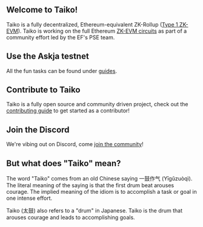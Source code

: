 ## Welcome to Taiko!

Taiko is a fully decentralized, Ethereum-equivalent ZK-Rollup ([Type 1 ZK-EVM](https://mirror.xyz/labs.taiko.eth/w7NSKDeKfJoEy0p89I9feixKfdK-20JgWF9HZzxfeBo)). Taiko is working on the full Ethereum [ZK-EVM circuits](https://github.com/privacy-scaling-explorations/zkevm-circuits) as part of a community effort led by the EF's PSE team.

## Use the Askja testnet

All the fun tasks can be found under [guides](/docs/guides).

## Contribute to Taiko

Taiko is a fully open source and community driven project, check out the [contributing guide](https://github.com/taikoxyz/taiko-mono/blob/main/CONTRIBUTING.md) to get started as a contributor!

## Join the Discord

We're vibing out on Discord, come [join the community](https://discord.gg/taikoxyz)!

## But what does "Taiko" mean?

The word "Taiko" comes from an old Chinese saying 一鼓作气 (Yīgǔzuòqì). The literal meaning of the saying is that the first drum beat arouses courage. The implied meaning of the idiom is to accomplish a task or goal in one intense effort.

Taiko (太鼓) also refers to a "drum" in Japanese. Taiko is the drum that arouses courage and leads to accomplishing goals.
